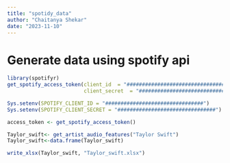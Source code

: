 ```yaml
---
title: "spotidy_data"
author: "Chaitanya Shekar"
date: "2023-11-10"
---
```



# Generate data using spotify api
```r
library(spotifyr) 
get_spotify_access_token(client_id  = "################################",
                         client_secret  = "################################")

Sys.setenv(SPOTIFY_CLIENT_ID = "################################")
Sys.setenv(SPOTIFY_CLIENT_SECRET = "################################")

access_token <- get_spotify_access_token()

Taylor_swift<- get_artist_audio_features("Taylor Swift")
Taylor_swift<-data.frame(Taylor_swift)

write_xlsx(Taylor_swift, "Taylor_swift.xlsx")
```
